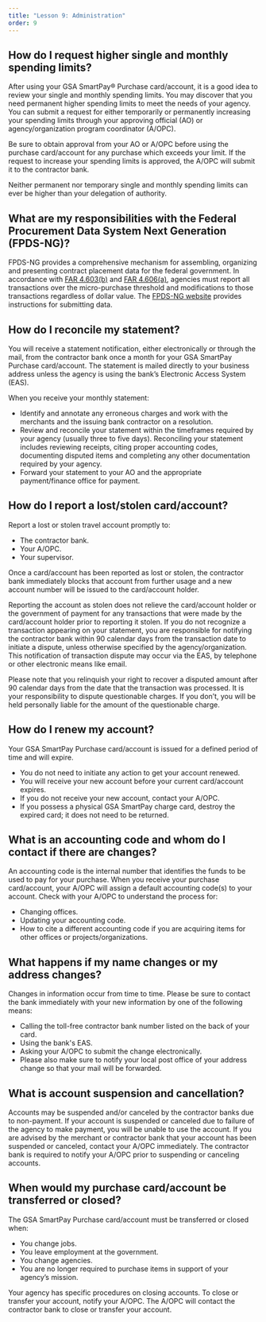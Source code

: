```yaml
---
title: "Lesson 9: Administration"
order: 9
---
```


## How do I request higher single and monthly spending limits?
After using your GSA SmartPay® Purchase card/account, it is a good idea to review your single and monthly spending limits. You may discover that you need permanent higher spending limits to meet the needs of your agency. You can submit a request for either temporarily or permanently increasing your spending limits through your approving official (AO) or agency/organization program coordinator (A/OPC).

Be sure to obtain approval from your AO or A/OPC before using the purchase card/account for any purchase which exceeds your limit. If the request to increase your spending limits is approved, the A/OPC will submit it to the contractor bank.

Neither permanent nor temporary single and monthly spending limits can ever be higher than your delegation of authority.

## What are my responsibilities with the Federal Procurement Data System Next Generation (FPDS-NG)?
FPDS-NG provides a comprehensive mechanism for assembling, organizing and presenting contract placement data for the federal government. In accordance with [FAR 4.603(b)](https://www.acquisition.gov/far/4.603) and [FAR 4.606(a)](https://www.acquisition.gov/far/4.606), agencies must report all transactions over the micro-purchase threshold and modifications to those transactions regardless of dollar value. The [FPDS-NG website](https://www.fpds.gov/) provides instructions for submitting data.

## How do I reconcile my statement?
You will receive a statement notification, either electronically or through the mail, from the contractor bank once a month for your GSA SmartPay Purchase card/account. The statement is mailed directly to your business address unless the agency is using the bank’s Electronic Access System (EAS).

When you receive your monthly statement:
- Identify and annotate any erroneous charges and work with the merchants and the issuing bank contractor on a resolution.
- Review and reconcile your statement within the timeframes required by your agency (usually three to five days). Reconciling your statement includes reviewing receipts, citing proper accounting codes, documenting disputed items and completing any other documentation required by your agency.
- Forward your statement to your AO and the appropriate payment/finance office for payment.

## How do I report a lost/stolen card/account?
Report a lost or stolen travel account promptly to:

- The contractor bank.
- Your A/OPC.
- Your supervisor.

Once a card/account has been reported as lost or stolen, the contractor bank immediately blocks that account from further usage and a new account number will be issued to the card/account holder.

Reporting the account as stolen does not relieve the card/account holder or the government of payment for any transactions that were made by the card/account holder prior to reporting it stolen. If you do not recognize a transaction appearing on your statement, you are responsible for notifying the contractor bank within 90 calendar days from the transaction date to initiate a dispute, unless otherwise specified by the agency/organization. This notification of transaction dispute may occur via the EAS, by telephone or other electronic means like email.

Please note that you relinquish your right to recover a disputed amount after 90 calendar days from the date that the transaction was processed. It is your responsibility to dispute questionable charges. If you don’t, you will be held personally liable for the amount of the questionable charge.

## How do I renew my account?
Your GSA SmartPay Purchase card/account is issued for a defined period of time and will expire.

- You do not need to initiate any action to get your account renewed.
- You will receive your new account before your current card/account expires.
- If you do not receive your new account, contact your A/OPC.
- If you possess a physical GSA SmartPay charge card, destroy the expired card; it does not need to be returned.

## What is an accounting code and whom do I contact if there are changes?
An accounting code is the internal number that identifies the funds to be used to pay for your purchase. When you receive your purchase card/account, your A/OPC will assign a default accounting code(s) to your account. Check with your A/OPC to understand the process for:
- Changing offices.
- Updating your accounting code.
- How to cite a different accounting code if you are acquiring items for other offices or projects/organizations.

## What happens if my name changes or my address changes?
Changes in information occur from time to time. Please be sure to contact the bank immediately with your new information by one of the following means:
- Calling the toll-free contractor bank number listed on the back of your card.
- Using the bank's EAS.
- Asking your A/OPC to submit the change electronically.
- Please also make sure to notify your local post office of your address change so that your mail will be forwarded.

## What is account suspension and cancellation?
Accounts may be suspended and/or canceled by the contractor banks due to non-payment. If your account is suspended or canceled due to failure of the agency to make payment, you will be unable to use the account. If you are advised by the merchant or contractor bank that your account has been suspended or canceled, contact your A/OPC immediately. The contractor bank is required to notify your A/OPC prior to suspending or canceling accounts.

## When would my purchase card/account be transferred or closed?
The GSA SmartPay Purchase card/account must be transferred or closed when:
- You change jobs.
- You leave employment at the government.
- You change agencies.
- You are no longer required to purchase items in support of your agency’s mission.

Your agency has specific procedures on closing accounts. To close or transfer your account, notify your A/OPC. The A/OPC will contact the contractor bank to close or transfer your account.
